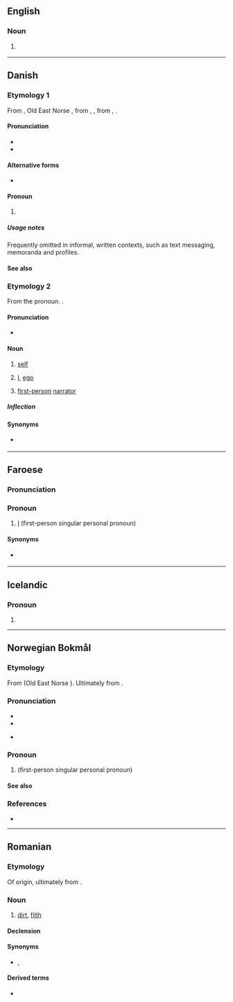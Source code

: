 {{also|jég}}
==English==

===Noun===
{{en-noun}}

# {{lb|en|machinery}} {{alternative form of|en|jig}}

----

==Danish==

===Etymology 1===
From {{der|da|non|ek}}, Old East Norse {{m|non|jak}}, from {{der|da|gem-pro|*ek}}, {{m|gem-pro|*ik||I}}, from {{der|da|ine-pro|*éǵh₂}}, {{m|ine-pro|*eǵh₂óm}}.

====Pronunciation====
* {{IPA|da|[jɑ(j)]}}
* {{rhymes|da|aj}}

====Alternative forms====
* {{alter|da|a|æ|ja|jæ||dialectal}}

====Pronoun====
{{head|da|pronoun|accusative|mig|possessive|min|cat2=personal pronouns}}

# {{lb|da|personal}} {{l|en|I}}

=====Usage notes=====
Frequently omitted in informal, written contexts, such as text messaging, memoranda and profiles.

====See also====
{{Danish personal pronouns}}

===Etymology 2===
From the pronoun. {{calque|da|de|Ich||ego}}.

====Pronunciation====
* {{IPA|da|[ˈjɑj]}}

====Noun====
{{da-noun|et|er}}

# [[self]] {{gloss|an individual person as the object of his own reflective consciousness}}
# {{lb|da|psychology}} [[I]], [[ego]]
# {{lb|da|literature}} [[first-person]] [[narrator]]

=====Inflection=====
{{da-noun-infl|et|er}}

====Synonyms====
* {{sense|literature}} {{l|da|jegfortæller}}

----

==Faroese==

===Pronunciation===
 {{rfp|fo}}

===Pronoun===
{{head|fo|pronouns}}

# {{lb|fo|Suðuroy}} [[I]] (first-person singular personal pronoun)

====Synonyms====
* {{l|fo|eg}} {{qualifier|standard Faroese}}

----

==Icelandic==

===Pronoun===
{{head|is|pronoun}}

# {{archaic form of|is|ég}}

----

==Norwegian Bokmål==

===Etymology===
From {{der|nb|non|ek}} (Old East Norse {{m|non|jek}}). Ultimately from {{der|nb|ine-pro|*éǵh₂}}.

===Pronunciation===
* {{IPA|nb|/jæɪ̯/}}
* {{audio|nb|No-jeg.ogg|Audio}}
* {{a|Fredrikstad}} {{IPA|nb|[jæɪ̯]|qual1=stressed|[jæ]|qual2=unstressed}}

===Pronoun===
{{head|nb|pronoun}}
# {{l|en|I}} (first-person singular personal pronoun)

====See also====
{{nb-pers-pron}}

===References===
* {{R:The Bokmål Dictionary}}

----

==Romanian==

===Etymology===
Of {{der|ro|sla}} origin, ultimately from {{der|ro|sla-pro|*žegъ}}.

===Noun===
{{ro-noun|n|jeguri}}

# [[dirt]], [[filth]]

====Declension====
{{ro-noun-n-uri}}

====Synonyms====
* {{l|ro|murdărie}}, {{l|ro|mizerie}}

====Derived terms====
* {{l|ro|jegos}}